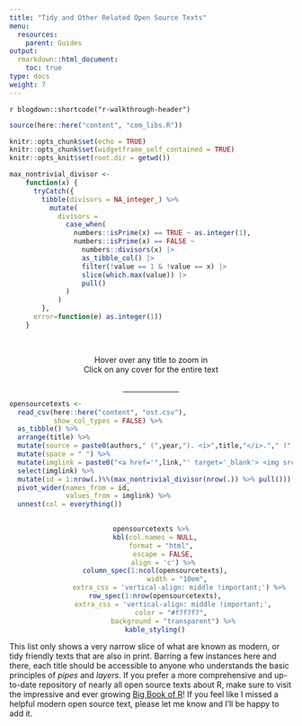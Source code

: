 ```yaml
---
title: "Tidy and Other Related Open Source Texts"
menu:
  resources:
    parent: Guides
output:
  rmarkdown::html_document:
    toc: true
type: docs
weight: 7
---
```


`r blogdown::shortcode("r-walkthrough-header")`

```r
source(here::here("content", "com_libs.R"))
```

```r
knitr::opts_chunk$set(echo = TRUE)
knitr::opts_chunk$set(widgetframe_self_contained = TRUE) 
knitr::opts_knit$set(root.dir = getwd())
```

<style>

table {
  padding: 50px;
  overflow: hidden;
  position: relative;
  display: inline-block;
  vertical-align: top;
  margin: 1.0em;
}

table:hover {
  overflow: visible;
}

td {
  width: 50px;
  position:relative;
}

img {
  -webkit-transition: all 0.5s linear;
          transition: all 0.5s linear;
  -webkit-transform: scale3d(1, 1, 1);
          transform: scale3d(1, 1, 1);
}

td:hover img {
  -webkit-transform: scale3d(1.2, 1.2, 1);
          transform: scale3d(1.2, 1.2, 1);
  transform: scale(2.0);
  transition: all .5s ease-in-out;
  position: absolute; 
  display: block; 
  z-index: 99;
  top: 35%;
  bottom: 55%;
  left: 35%;
  right: 35%;
  width: 100%;
  height: auto;
  overflow: visible;
}

</style>

```r
max_nontrivial_divisor <- 
    function(x) {
      tryCatch({
        tibble(divisors = NA_integer_) %>%
          mutate(
            divisors = 
              case_when(
                numbers::isPrime(x) == TRUE ~ as.integer(1),
                numbers::isPrime(x) == FALSE ~ 
                  numbers::divisors(x) |>
                  as_tibble_col() |>
                  filter(!value == 1 & !value == x) |>
                  slice(which.max(value)) |>
                  pull() 
              ) 
            ) 
        }, 
      error=function(e) as.integer(1))
    }
```

<br>
```{=html}
<center>
<div class="wrapper">
    <div class="icon leftright">
      <div class="tooltip"><span style=width:200px;>Hover over any title to zoom in</span></div>
      <span><i class="fa-solid fa-expand"></i></span></div>
    <div class="icon info">
      <div class="tooltip"><span style=width:200px;>Click on any cover for the entire text</span></div>
      <span><i class="fa-solid fa-arrow-pointer"></i></span></div>
</div>
<br>
<hr style="width:20%">
</center>
```


```r

opensourcetexts <-
  read_csv(here::here("content", "ost.csv"),
           show_col_types = FALSE) %>% 
  as_tibble() %>%
  arrange(title) %>%
  mutate(source = paste0(authors," (",year,"). <i>",title,"</i>."," (",edition," ed.) ",publisher,".")) %>%
  mutate(space = " ") %>%
  mutate(imglink = paste0("<a href='",link,"' target='_blank'> <img src='",loc,img,".",ftype,"' alt='",alt,"'></a>")) %>%
  select(imglink) %>%
  mutate(id = 1:nrow(.)%%(max_nontrivial_divisor(nrow(.)) %>% pull())) %>%
  pivot_wider(names_from = id,
              values_from = imglink) %>%
  unnest(col = everything())
  
```

<center>
```r
opensourcetexts %>%
  kbl(col.names = NULL,
      format = "html", 
      escape = FALSE,
      align = 'c') %>%
  column_spec(1:ncol(opensourcetexts),
              width = "10em", 
              extra_css = 'vertical-align: middle !important;') %>%
  row_spec(1:nrow(opensourcetexts),
           extra_css = 'vertical-align: middle !important;',
           color = "#f7f7f7", 
           background = "transparent") %>%
  kable_styling()
```
</center>

This list only shows a very narrow slice of what are known as modern, or tidy friendly texts that are also in print. Barring a few instances here and there, each title should be accessible to anyone who understands the basic principles of *pipes* and *layers*. If you prefer a more comprehensive and up-to-date repository of nearly all open source texts about R, make sure to visit the impressive and ever growing [Big Book of R](https://www.bigbookofr.com/)! If you feel like I missed a helpful modern open source text, please let me know and I'll be happy to add it.
